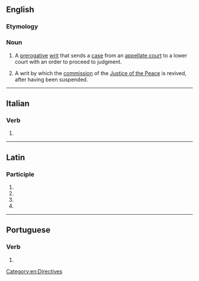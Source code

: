 ==English==

===Etymology===
{{bor|en|la|procedendo}}

===Noun===
{{en-noun}}
{{wikipedia}}

# {{lb|en|legal}} A [[prerogative]] [[writ]] that sends a [[case]] from an [[appellate court]] to a lower court with an order to proceed to judgment.
# {{lb|en|legal}} A writ by which the [[commission]] of the [[Justice of the Peace]] is revived, after having been suspended.
#: {{rfquotek|lang=en|Tomlins}}
#: {{rfquotek|lang=en|Burrill}}

[[Category:en:Directives]]

----

==Italian==

===Verb===
{{head|it|gerund}}

# {{gerund of|it|procedere}}

----

==Latin==

===Participle===
{{la-part-form|prōcēdendō}}

# {{inflection of|la|prōcēdendus||dat|m|s}}
# {{inflection of|la|prōcēdendus||dat|n|s}}
# {{inflection of|la|prōcēdendus||abl|m|s}}
# {{inflection of|la|prōcēdendus||abl|n|s}}

----

==Portuguese==

===Verb===
{{head|pt|gerund}}

# {{pt-verb-form-of|proceder}}